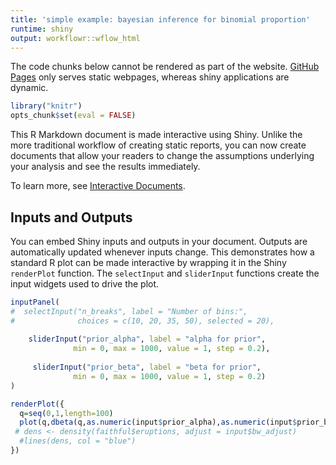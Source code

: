 ```yaml
---
title: 'simple example: bayesian inference for binomial proportion'
runtime: shiny
output: workflowr::wflow_html
---
```





The code chunks below cannot be rendered as part of the website. [GitHub Pages](https://pages.github.com) only serves static webpages, whereas shiny applications are dynamic.

```r
library("knitr")
opts_chunk$set(eval = FALSE)
```

This R Markdown document is made interactive using Shiny. Unlike the more traditional workflow of creating static reports, you can now create documents that allow your readers to change the assumptions underlying your analysis and see the results immediately. 

To learn more, see [Interactive Documents](http://rmarkdown.rstudio.com/authoring_shiny.html).

## Inputs and Outputs

You can embed Shiny inputs and outputs in your document. Outputs are automatically updated whenever inputs change.  This demonstrates how a standard R plot can be made interactive by wrapping it in the Shiny `renderPlot` function. The `selectInput` and `sliderInput` functions create the input widgets used to drive the plot.

```r
inputPanel(
#  selectInput("n_breaks", label = "Number of bins:",
#              choices = c(10, 20, 35, 50), selected = 20),
  
    sliderInput("prior_alpha", label = "alpha for prior",
              min = 0, max = 1000, value = 1, step = 0.2),
   
     sliderInput("prior_beta", label = "beta for prior",
              min = 0, max = 1000, value = 1, step = 0.2)
)

renderPlot({
  q=seq(0,1,length=100)
  plot(q,dbeta(q,as.numeric(input$prior_alpha),as.numeric(input$prior_beta)),type="l", xlab= "allele frequency, q")
 # dens <- density(faithful$eruptions, adjust = input$bw_adjust)
  #lines(dens, col = "blue")
})
```





